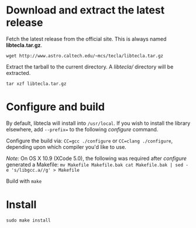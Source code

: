 = Download and extract the latest release =
Fetch the latest release from the official site. This is always named '''libtecla.tar.gz'''.

<pre>
wget http://www.astro.caltech.edu/~mcs/tecla/libtecla.tar.gz
</pre>

Extract the tarball to the current directory. A ''libtecla/'' directory will be extracted.

<pre>
tar xzf libtecla.tar.gz
</pre>

= Configure and build =

By default, libtecla will install into <code>/usr/local</code>.  If you wish to install the library elsewhere, add <code>--prefix=<desired location></code> to the following ''configure'' command.

Configure the build via: <code>CC=gcc ./configure</code> or <code>CC=clang ./configure</code>, depending upon which compiler you'd like to use.

''Note:'' On OS X 10.9 (XCode 5.0), the following was required after ''configure'' generated a Makefile:
<code>
mv Makefile Makefile.bak
cat Makefile.bak | sed -e 's/libgcc.a//g' > Makefile
</code>

Build with <code>make</code>

= Install =
<pre>sudo make install</pre>